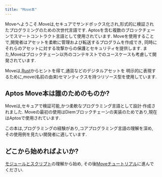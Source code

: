 ```yaml
---
title: "Move本"
---
```


Moveへようこそ.Moveは,セキュアでサンドボックス化され,形式的に検証されたプログラミングのための次世代言語です.
Aptosを含む複数のブロックチェーンでスマートコントラクト言語として使用されています.
Moveを使用することで,開発者はアセットを柔軟に管理および転送するプログラムを作成でき,
同時にそれらのアセットに対する攻撃からの保護とセキュリティを提供します.
また,Moveはブロックチェーン以外のコンテキストでのユースケースも考慮して開発されています.

Moveは,[Rust](https://www.rust-lang.org/)からヒントを得て,通貨などのデジタルアセットを
明示的に表現するために,move(名前の由来)セマンティクスを持つリソース型を使用しています.

## Aptos Move本は誰のためのものか?

Moveは,セキュアで検証可能,かつ柔軟なプログラミング言語として設計·作成されました.
Moveの最初の使用はDiemブロックチェーンの実装のためであり,現在はAptosで使用されています.

この本は,プログラミングの経験があり,コアプログラミング言語の理解を深め,
その使用例を見たい開発者に適しています.

## どこから始めればよいか?

[モジュールとスクリプト](/ja/build/smart-contracts/book/modules-and-scripts)の理解から始め,
その後[Moveチュートリアル](/ja/build/smart-contracts/book/move-tutorial)に進んでください.
